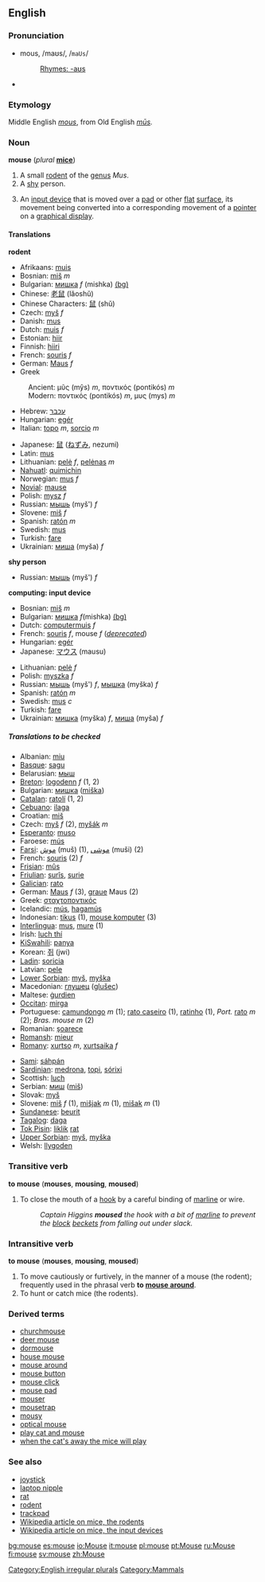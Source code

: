 ==English==

===Pronunciation===
*mous, /maʊs/, /<tt>maUs</tt>/
*:[[Rhymes:English:-aʊs|Rhymes: -aʊs]]
*{{audio|en-us-mouse.ogg|Audio (US)}}

===Etymology===
Middle English ''[[mous]]'', from Old English ''[[mus|mūs]].''

===Noun===
'''mouse''' (''plural'' '''[[mice]]''')

#A small [[rodent]] of the [[genus]] ''Mus''.
#A [[shy]] person.
#{{computing}} An [[input device]] that is moved over a [[pad]] or other [[flat]] [[surface]], its movement being converted into a corresponding movement of a [[pointer]] on a [[graphical display]].

====Translations====
'''rodent'''
{{top}}
*Afrikaans: [[muis]]
*Bosnian: [[miš]] ''m''
*Bulgarian: [[мишка]] ''f'' (mishka) [[:bg:мишка|(bg)]] 
*Chinese: [[老鼠]] (lăoshŭ)
*Chinese Characters: [[鼠]]  (shǔ)
*Czech: [[myš]] ''f''
*Danish: [[mus#Danish|mus]]
*Dutch: [[muis]] ''f''
*Estonian: [[hiir]]
*Finnish: [[hiiri]]
*French: [[souris]] ''f''
*German: [[Maus]] ''f''
*Greek
:Ancient: μῦς (mŷs) ''m'', ποντικός (pontikós) ''m''
:Modern: ποντικός (pontikós) ''m'', μυς (mys) ''m''
*Hebrew: [[עכבר]]
*Hungarian: [[egér]]
*Italian: [[topo]] ''m'', [[sorcio]] ''m''<!--this means "rat": [[ratto]] ''m''-->

{{mid}}
<!--Put translations for languages from J to Z here-->
*Japanese: [[鼠]] ([[ねずみ]], nezumi)
*Latin: [[mus]]
*Lithuanian: [[pelė]] ''f'', [[pelėnas]] ''m''
*[[Nahuatl]]: [[quimichin]]
*Norwegian: [[mus#Norwegian|mus]] ''f''
*[[Novial]]: [[mause]]
*Polish: [[mysz]] ''f''
*Russian: [[мышь]] (myš') ''f''
*Slovene: [[miš]] ''f''
*Spanish: [[ratón]] ''m''
*Swedish: [[mus#Swedish|mus]]
*Turkish: [[fare]]
*Ukrainian: [[миша]] (myša) ''f''
{{bottom}}

'''shy person'''
{{top}}
*Russian: [[мышь]] (myš') ''f''
{{bottom}}

'''computing: input device'''
{{top}}
*Bosnian: [[miš]] ''m''
*Bulgarian: [[мишка]] ''f''(mishka) [[:bg:мишка|(bg)]] 
*Dutch: [[computermuis]] ''f''
*French: [[souris]] ''f'', mouse ''f'' (''[[deprecate]]d'')
*Hungarian: [[egér]]
*Japanese: [[マウス]] (mausu)
{{mid}}
*Lithuanian: [[pelė]] ''f''
*Polish: [[myszka]] ''f''
*Russian: [[мышь]] (myš') ''f'', [[мышка]] (myška) ''f''
*Spanish: [[ratón]] ''m''
*Swedish: [[mus#Swedish|mus]] ''c''
*Turkish: [[fare]]
*Ukrainian: [[мишка]] (myška) ''f'', [[миша]] (myša) ''f''
{{bottom}}

=====Translations to be checked=====
<!--Remove this section once all of the translations below have been moved into the tables above.-->
{{checktrans}}

*Albanian: [[miu]]
*[[Basque]]: [[sagu]]
*Belarusian: [[мыш]]
*[[Breton]]: [[logodenn]] ''f'' (1, 2)
*Bulgarian: [[мишка]] ([[miška]])
*[[Catalan]]: [[ratolí]] (1, 2)
*[[Cebuano]]: [[ilaga]]
*Croatian: [[miš]]
*Czech: [[myš]] ''f'' (2), [[myšák]] ''m''
*[[Esperanto]]: [[muso]]
*Faroese: [[mús]]
*[[Farsi]]: [[موش]] (muš) (1), [[موشی]] (muši) (2)
*French: [[souris]] (2) ''f''
*[[Frisian]]: [[mûs]]
*[[Friulian]]: [[surîs]], [[surie]]
*[[Galician]]: [[rato]]
*German: [[Maus]] ''f'' (3), [[grau]]e Maus (2)
*Greek: [[σταχτοποντικός]]
*Icelandic: [[mús]], [[hagamús]]
*Indonesian: [[tikus]] (1), [[mouse komputer]] (3)
*[[Interlingua]]: [[mus]], [[mure]] (1)
*Irish: [[luch thí]]
*[[KiSwahili]]: [[panya]]
*Korean: [[쥐]] (jwi)
*[[Ladin]]: [[soricia]]
*Latvian: [[pele]]
*[[Lower Sorbian]]: [[myš]], [[myška]]
*Macedonian: [[глушец]] ([[glušec]])
*Maltese: [[ġurdien]]
*[[Occitan]]: [[mirga]]
*Portuguese: [[camundongo]] ''m'' (1); [[rato caseiro]] (1), [[ratinho]] (1), ''Port.'' [[rato]] ''m'' (2); ''Bras.'' ''mouse'' ''m'' (2)
*Romanian: [[şoarece]]
*[[Romansh]]: [[mieur]]
*[[Romany]]: [[xurtso]] ''m'', [[xurtsaika]] ''f''

*[[Sami]]: [[sáhpán]]
*[[Sardinian]]: [[medrona]], [[topi]], [[sórixi]]
*Scottish: [[luch]]
*Serbian: [[миш]] ([[miš]])
*Slovak: [[myš]]
*Slovene: [[miš]] ''f'' (1), [[mišjak]] ''m'' (1), [[mišak]] ''m'' (1)
*[[Sundanese]]: [[beurit]]
*[[Tagalog]]: [[daga]]
*[[Tok Pisin]]: [[liklik]] [[rat]]
*[[Upper Sorbian]]: [[myš]], [[myška]]
*Welsh: [[llygoden]]

===Transitive verb===
'''to mouse''' ('''mouses''', '''mousing''', '''moused''')

#{{nautical}} To close the mouth of a [[hook]] by a careful binding of [[marline]] or wire.
#:''Captain Higgins '''moused''' the hook with a bit of [[marline]] to prevent the [[block]] [[becket]]s from falling out under slack.''

===Intransitive verb===
'''to mouse''' ('''mouses''', '''mousing''', '''moused''')

# To move cautiously or furtively, in the manner of a mouse (the rodent); frequently used in the phrasal verb '''to [[mouse around]]'''.
# To hunt or catch mice (the rodents).
<!--Disputed:
# {{computing}} To operate a [[computer]] using a mouse (the input device).
-->

===Derived terms===
*[[churchmouse]]
*[[deer mouse]]
*[[dormouse]]
*[[house mouse]]
*[[mouse around]]
*[[mouse button]]
*[[mouse click]]
*[[mouse pad]]
*[[mouser]]
*[[mousetrap]]
*[[mousy]]
*[[optical mouse]]
*[[play cat and mouse]]
*[[when the cat's away the mice will play]]

=== See also ===
*[[joystick]]
*[[laptop nipple]]
*[[rat]]
*[[rodent]]
*[[trackpad]]
*[[w:mouse|Wikipedia article on mice, the rodents]]
*[[w:computer_mouse|Wikipedia article on mice, the input devices]]

[[Category:English irregular plurals]]
[[Category:Mammals]]

[[bg:mouse]]
[[es:mouse]]
[[io:Mouse]]
[[it:mouse]]
[[pl:mouse]]
[[pt:Mouse]]
[[ru:Mouse]]
[[fi:mouse]]
[[sv:mouse]]
[[zh:Mouse]]